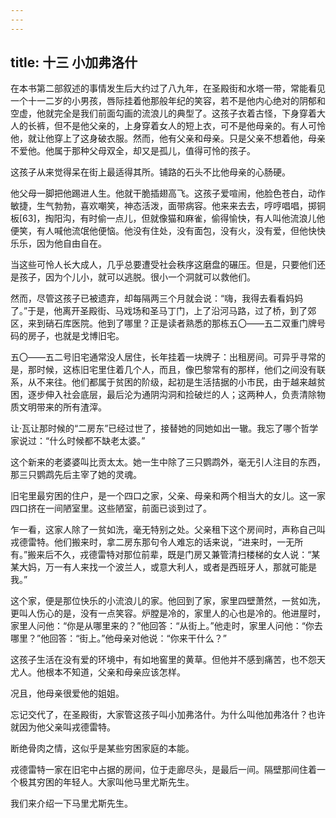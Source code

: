 ```yaml
---
---
---
```

title: 十三 小加弗洛什
---




在本书第二部叙述的事情发生后大约过了八九年，在圣殿街和水塔一带，常能看见一个十一二岁的小男孩，唇际挂着他那般年纪的笑容，若不是他内心绝对的阴郁和空虚，他就完全是我们前面勾画的流浪儿的典型了。这孩子衣着古怪，下身穿着大人的长裤，但不是他父亲的，上身穿着女人的短上衣，可不是他母亲的。有人可怜他，就让他穿上了这身破衣服。然而，他有父亲和母亲。只是父亲不想着他，母亲不爱他。他属于那种父母双全，却又是孤儿，值得可怜的孩子。

这孩子从来觉得呆在街上最适得其所。铺路的石头不比他母亲的心肠硬。

他父母一脚把他踢进人生。他就干脆插翅高飞。这孩子爱喧闹，他脸色苍白，动作敏捷，生气勃勃，喜欢嘲笑，神态活泼，面带病容。他来来去去，哼哼唱唱，掷铜板[63]，掏阳沟，有时偷一点儿，但就像猫和麻雀，偷得愉快，有人叫他流浪儿他便笑，有人喊他流氓他便恼。他没有住处，没有面包，没有火，没有爱，但他快快乐乐，因为他自由自在。

当这些可怜人长大成人，几乎总要遭受社会秩序这磨盘的碾压。但是，只要他们还是孩子，因为个儿小，就可以逃脱。很小一个洞就可以救他们。

然而，尽管这孩子已被遗弃，却每隔两三个月就会说：“嗨，我得去看看妈妈了。”于是，他离开圣殿街、马戏场和圣马丁门，上了沿河马路，过了桥，到了郊区，来到硝石库医院。他到了哪里？正是读者熟悉的那栋五〇——五二双重门牌号码的房子，也就是戈博旧宅。

五〇——五二号旧宅通常没人居住，长年挂着一块牌子：出租房间。可异乎寻常的是，那时候，这栋旧宅里住着几个人，而且，像巴黎常有的那样，他们之间没有联系，从不来往。他们都属于贫困的阶级，起初是生活拮据的小市民，由于越来越贫困，逐步伸入社会底层，最后沦为通阴沟洞和捡破烂的人；这两种人，负责清除物质文明带来的所有渣滓。

让·瓦让那时候的“二房东”已经过世了，接替她的同她如出一辙。我忘了哪个哲学家说过：“什么时候都不缺老太婆。”

这个新来的老婆婆叫比贡太太。她一生中除了三只鹦鹉外，毫无引人注目的东西，那三只鹦鹉先后主宰了她的灵魂。

旧宅里最穷困的住户，是一个四口之家，父亲、母亲和两个相当大的女儿。这一家四口挤在一间陋室里。这些陋室，前面已谈到过了。

乍一看，这家人除了一贫如洗，毫无特别之处。父亲租下这个房间时，声称自己叫戎德雷特。他们搬来时，拿二房东那句令人难忘的话来说，“进来时，一无所有。”搬来后不久，戎德雷特对那位前辈，既是门房又兼管清扫楼梯的女人说：“某某大妈，万一有人来找一个波兰人，或意大利人，或者是西班牙人，那就可能是我。”

这个家，便是那位快乐的小流浪儿的家。他回到了家，家里四壁萧然，一贫如洗，更叫人伤心的是，没有一点笑容。炉膛是冷的，家里人的心也是冷的。他进屋时，家里人问他：“你是从哪里来的？”他回答：“从街上。”他走时，家里人问他：“你去哪里？”他回答：“街上。”他母亲对他说：“你来干什么？”

这孩子生活在没有爱的环境中，有如地窖里的黄草。但他并不感到痛苦，也不怨天尤人。他根本不知道，父亲和母亲应该怎样。

况且，他母亲很爱他的姐姐。

忘记交代了，在圣殿街，大家管这孩子叫小加弗洛什。为什么叫他加弗洛什？也许就因为他父亲叫戎德雷特。

断绝骨肉之情，这似乎是某些穷困家庭的本能。

戎德雷特一家在旧宅中占据的房间，位于走廊尽头，是最后一间。隔壁那间住着一个极其穷困的年轻人。大家叫他马里尤斯先生。

我们来介绍一下马里尤斯先生。